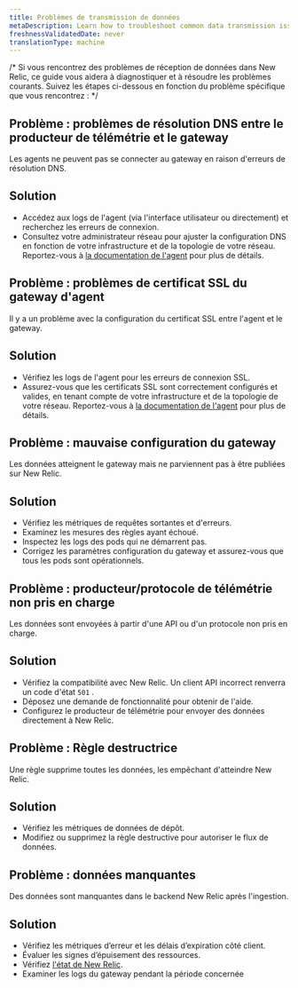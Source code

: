 ```yaml
---
title: Problèmes de transmission de données
metaDescription: Learn how to troubleshoot common data transmission issues with Pipeline Control gateway.
freshnessValidatedDate: never
translationType: machine
---
```


/\* Si vous rencontrez des problèmes de réception de données dans New Relic, ce guide vous aidera à diagnostiquer et à résoudre les problèmes courants. Suivez les étapes ci-dessous en fonction du problème spécifique que vous rencontrez : \*/

## Problème : problèmes de résolution DNS entre le producteur de télémétrie et le gateway

Les agents ne peuvent pas se connecter au gateway en raison d&apos;erreurs de résolution DNS.

## Solution

* Accédez aux logs de l&apos;agent (via l&apos;interface utilisateur ou directement) et recherchez les erreurs de connexion.
* Consultez votre administrateur réseau pour ajuster la configuration DNS en fonction de votre infrastructure et de la topologie de votre réseau. Reportez-vous à [la documentation de l&apos;agent](/docs/apm/new-relic-apm/getting-started/introduction-apm/) pour plus de détails.

## Problème : problèmes de certificat SSL du gateway d&apos;agent

Il y a un problème avec la configuration du certificat SSL entre l&apos;agent et le gateway.

## Solution

* Vérifiez les logs de l&apos;agent pour les erreurs de connexion SSL.
* Assurez-vous que les certificats SSL sont correctement configurés et valides, en tenant compte de votre infrastructure et de la topologie de votre réseau. Reportez-vous à [la documentation de l&apos;agent](/docs/apm/new-relic-apm/getting-started/introduction-apm/) pour plus de détails.

## Problème : mauvaise configuration du gateway

Les données atteignent le gateway mais ne parviennent pas à être publiées sur New Relic.

## Solution

* Vérifiez les métriques de requêtes sortantes et d&apos;erreurs.
* Examinez les mesures des règles ayant échoué.
* Inspectez les logs des pods qui ne démarrent pas.
* Corrigez les paramètres configuration du gateway et assurez-vous que tous les pods sont opérationnels.

## Problème : producteur/protocole de télémétrie non pris en charge

Les données sont envoyées à partir d&apos;une API ou d&apos;un protocole non pris en charge.

## Solution

* Vérifiez la compatibilité avec New Relic. Un client API incorrect renverra un code d&apos;état `501` .
* Déposez une demande de fonctionnalité pour obtenir de l&apos;aide.
* Configurez le producteur de télémétrie pour envoyer des données directement à New Relic.

## Problème : Règle destructrice

Une règle supprime toutes les données, les empêchant d&apos;atteindre New Relic.

## Solution

* Vérifiez les métriques de données de dépôt.
* Modifiez ou supprimez la règle destructive pour autoriser le flux de données.

## Problème : données manquantes

Des données sont manquantes dans le backend New Relic après l&apos;ingestion.

## Solution

* Vérifiez les métriques d’erreur et les délais d’expiration côté client.
* Évaluer les signes d’épuisement des ressources.
* Vérifiez [l&apos;état de New Relic](https://status.newrelic.com/).
* Examiner les logs du gateway pendant la période concernée